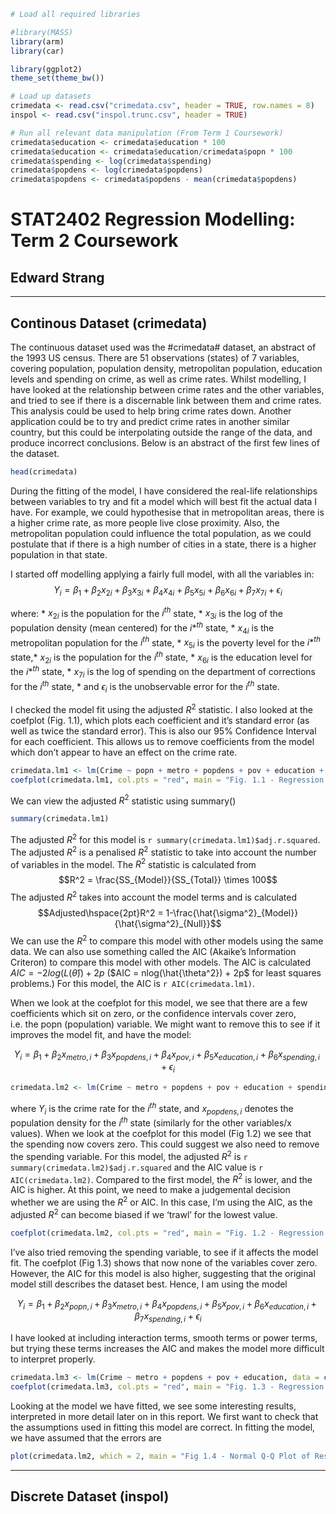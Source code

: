 ```r
# Load all required libraries

#library(MASS)
library(arm)
library(car)

library(ggplot2)
theme_set(theme_bw())

# Load up datasets
crimedata <- read.csv("crimedata.csv", header = TRUE, row.names = 8)
inspol <- read.csv("inspol.trunc.csv", header = TRUE)

# Run all relevant data manipulation (From Term 1 Coursework)
crimedata$education <- crimedata$education * 100
crimedata$education <- crimedata$education/crimedata$popn * 100
crimedata$spending <- log(crimedata$spending)
crimedata$popdens <- log(crimedata$popdens)
crimedata$popdens <- crimedata$popdens - mean(crimedata$popdens)

```
STAT2402 Regression Modelling: Term 2 Coursework
=
Edward Strang
-
***

Continous Dataset (crimedata)
-
The continuous dataset used was the #crimedata# dataset, an abstract of the 1993 US census. There are 51 observations (states) of 7 variables, covering population, population density, metropolitan population, education levels and spending on crime, as well as crime rates. Whilst modelling, I have looked at the relationship between crime rates and the other variables, and tried to see if there is a discernable link between them and crime rates. This analysis could be used to help bring crime rates down. Another application could be to try and predict crime rates in another similar country, but this could be interpolating outside the range of the data, and produce incorrect conclusions. Below is an abstract of the first few lines of the dataset.

```r
head(crimedata)
```

During the fitting of the model, I have considered the real-life relationships between variables to try and fit a model which will best fit the actual data I have. For example, we could hypothesise that in metropolitan areas, there is a higher crime rate, as more people live close proximity. Also, the metropolitan population could influence the total population, as we could postulate that if there is a high number of cities in a state, there is a higher population in that state.

I started off modelling applying a fairly full model, with all the variables in:
$$Y_i = \beta_1 + \beta_2x_{2i} + \beta_3x_{3i} + \beta_4x_{4i} + \beta_5x_{5i} + \beta_6x_{6i} + \beta_7x_{7i} + \epsilon_i$$

where: 
* $x_{2i}$ is the population for the $i^{th}$ state,
* $x_{3i}$ is the log of the population density (mean centered) for the $i*^{th}$ state,
* $x_{4i}$ is the metropolitan population for the $i^{th}$ state,
* $x_{5i}$ is the poverty level for the $i*^{th}$ state,* $x_{2i}$ is the population for the $i^{th}$ state,
* $x_{6i}$ is the education level for the $i*^{th}$ state,
* $x_{7i}$ is the log of spending on the department of corrections for the $i^{th}$ state,
* and $\epsilon_i$ is the unobservable error for the $i^{th}$ state.

I checked the model fit using the adjusted $R^2$ statistic. I also looked at the coefplot (Fig. 1.1), which plots each coefficient and it's standard error (as well as twice the standard error). This is also our 95% Confidence Interval for each coefficient. This allows us to remove coefficients from the model which don't appear to have an effect on the crime rate.

```r
crimedata.lm1 <- lm(Crime ~ popn + metro + popdens + pov + education + spending, data = crimedata)
coefplot(crimedata.lm1, col.pts = "red", main = "Fig. 1.1 - Regression Coefficient Estimates and C.I.\'s")
```

We can view the adjusted $R^2$ statistic using summary()
```r
summary(crimedata.lm1)
```

The adjusted $R^2$ for this model is `r summary(crimedata.lm1)$adj.r.squared`. The adjusted $R^2$ is a penalised $R^2$ statistic to take into account the number of variables in the model. The $R^2$ statistic is calculated from $$R^2 = \frac{SS_{Model}}{SS_{Total}} \times 100$$
The adjusted $R^2$ takes into account the model terms and is calculated $$Adjusted\hspace{2pt}R^2 = 1-\frac{\hat{\sigma^2}_{Model}}{\hat{\sigma^2}_{Null}}$$
We can use the $R^2$ to compare this model with other models using the same data. We can also use something called the AIC (Akaike's Information Criteron) to compare this model with other models. The AIC is calculated $AIC = -2log(L(\hat{\theta})) + 2p$ ($AIC = nlog(\hat{\theta^2}) + 2p$ for least squares problems.) For this model, the AIC is `r AIC(crimedata.lm1)`.

When we look at the coefplot for this model, we see that there are a few coefficients which sit on zero, or the confidence intervals cover zero, i.e. the popn (population) variable. We might want to remove this to see if it improves the model fit, and have the model:

$$Y_i = \beta_1 + \beta_2x_{metro,i} + \beta_3x_{popdens,i} + \beta_4x_{pov,i} + \beta_5x_{education,i} + \beta_6x_{spending,i} + \epsilon_i$$

```r
crimedata.lm2 <- lm(Crime ~ metro + popdens + pov + education + spending, data = crimedata)
```
where $Y_i$ is the crime rate for the $i^{th}$ state, and $x_{popdens,i}$ denotes the population density for the $i^{th}$ state (similarly for the other variables/x values). When we look at the coefplot for this model (Fig 1.2) we see that the spending now covers zero. This could suggest we also need to remove the spending variable. For this model, the adjusted $R^2$ is `r summary(crimedata.lm2)$adj.r.squared` and the AIC value is `r AIC(crimedata.lm2)`. Compared to the first model, the $R^2$ is lower, and the AIC is higher. At this point, we need to make a judgemental decision whether we are using the $R^2$ or AIC. In this case, I'm using the AIC, as the adjusted $R^2$ can become biased if we 'trawl' for the lowest value.

```r
coefplot(crimedata.lm2, col.pts = "red", main = "Fig. 1.2 - Regression Coefficient Estimates and C.I.\'s")
```

I've also tried removing the spending variable, to see if it affects the model fit. The coefplot (Fig 1.3) shows that now none of the variables cover zero. However, the AIC for this model is also higher, suggesting that the original model still describes the dataset best. Hence, I am using the model

$$Y_i = \beta_1 + \beta_2x_{popn,i} + \beta_3x_{metro,i} + \beta_4x_{popdens,i} + \beta_5x_{pov,i} + \beta_6x_{education,i} + \beta_7x_{spending,i} + \epsilon_i$$

I have looked at including interaction terms, smooth terms or power terms, but trying these terms increases the AIC and makes the model more difficult to interpret properly.

```r
crimedata.lm3 <- lm(Crime ~ metro + popdens + pov + education, data = crimedata)
coefplot(crimedata.lm3, col.pts = "red", main = "Fig. 1.3 - Regression Coefficient Estimates and C.I.\'s")
```

Looking at the model we have fitted, we see some interesting results, interpreted in more detail later on in this report. We first want to check that the assumptions used in fitting this model are correct. In fitting the model, we have assumed that the errors are 


```r
plot(crimedata.lm2, which = 2, main = "Fig 1.4 - Normal Q-Q Plot of Residuals")
```

***
Discrete Dataset (inspol)
-
